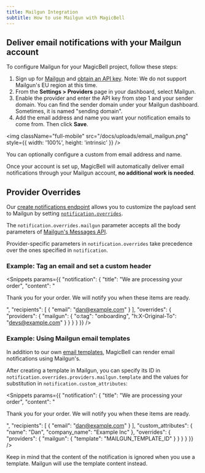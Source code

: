 ```yaml
---
title: Mailgun Integration
subtitle: How to use Mailgun with MagicBell
---
```


## Deliver email notifications with your Mailgun account

To configure Mailgun for your MagicBell project, follow these steps:

1. Sign up for [Mailgun](https://signup.mailgun.com/new/signup) and [obtain an API key](https://help.mailgun.com/hc/en-us/articles/203380100-Where-can-I-find-my-API-key-and-SMTP-credentials-). Note: We do not support Mailgun's EU region at this time.
1. From the **Settings > Providers** page in your dashboard, select Mailgun.
1. Enable the provider and enter the API key from step 1 and your sender domain. You can find the sender domain under your Mailgun dashboard. Sometimes, it is named "sending domain".
1. Add the email address and name you want your notification emails to come from. Then click **Save**.

<img
  className="full-mobile"
  src="/docs/uploads/email_mailgun.png"
  style={{ width: '100%', height: 'intrinsic' }}
/>

<Note>You can optionally configure a custom from email address and name.</Note>

Once your account is set up, MagicBell will automatically deliver email notifications through your Mailgun account, **no
additional work is needed**.

## Provider Overrides

Our [create notifications endpoint](/docs/rest-api/reference#create-notification) allows you to customize the payload sent to Mailgun by setting [`notification.overrides`](/docs/overrides).

The `notification.overrides.mailgun` parameter accepts all the body parameters of [Mailgun's Messages API](https://documentation.mailgun.com/en/latest/api-sending.html#sending).

Provider-specific parameters in `notification.overrides` take precedence over the ones specified in `notification`.

### Example: Tag an email and set a custom header

<Snippets params={{
  "notification": {
    "title": "We are processing your order",
    "content": "<p>Thank you for your order. We will notify you when these items are ready.</p>",
    "recipients": [
      {
        "email": "dan@example.com"
      }
    ],
    "overrides": {
      "providers": {
        "mailgun": {
          "o:tag": "onboarding",
          "h:X-Original-To": "devs@example.com"
        }
      }
    }
  }
}} />

### Example: Using Mailgun email templates

In addition to our own [email templates](/docs/templates), MagicBell can render email notifications using Mailgun's.

After creating a template in Mailgun, you can specify its ID in `notification.overrides.providers.mailgun.template` and the values for substitution in `notification.custom_attributes`:

<Snippets params={{
  "notification": {
    "title": "We are processing your order",
    "content": "<p>Thank you for your order. We will notify you when these items are ready.</p>",
    "recipients": [
      {
        "email": "dan@example.com"
      }
    ],
    "custom_attributes": {
      "name": "Dan",
      "company_name": "Example Inc"
    },
    "overrides": {
      "providers": {
        "mailgun": {
          "template": "MAILGUN_TEMPLATE_ID"
        }
      }
    }
  }
}} />

Keep in mind that the content of the notification is ignored when you use a
template. Mailgun will use the template content instead.